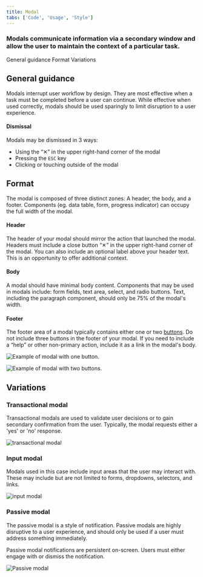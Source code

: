 ```yaml
---
title: Modal
tabs: ['Code', 'Usage', 'Style']
---
```


### Modals communicate information via a secondary window and allow the user to maintain the context of a particular task.

<AnchorLinks>

<AnchorLink>General guidance</AnchorLink>
<AnchorLink>Format</AnchorLink>
<AnchorLink>Variations</AnchorLink>

</AnchorLinks>

## General guidance

Modals interrupt user workflow by design. They are most effective when a task must be completed before a user can continue. While effective when used correctly, modals should be used sparingly to limit disruption to a user experience.

#### Dismissal

Modals may be dismissed in 3 ways:

- Using the “✕” in the upper right-hand corner of the modal
- Pressing the `ESC` key
- Clicking or touching outside of the modal

## Format

The modal is composed of three distinct zones: A header, the body, and a footer. Components (eg. data table, form, progress indicator) can occupy the full width of the modal. 

#### Header

The header of your modal should mirror the action that launched the modal. Headers must include a close button “✕” in the upper right-hand corner of the modal. You can also include an optional label above your header text. This is an opportunity to offer additional context.

#### Body

A modal should have minimal body content. Components that may be used in modals include: form fields, text area, select, and radio buttons. Text, including the paragraph component, should only be 75% of the modal's width.

#### Footer

The footer area of a modal typically contains either one or two [buttons](/components/button). Do not include three buttons in the footer of your modal. If you need to include a “help” or other non-primary action, include it as a link in the modal's body.



![Example of modal with one button.](images/modal-usage-4a.png)





![Example of modal with two buttons.](images/modal-usage-4b.png)



## Variations

### Transactional modal

Transactional modals are used to validate user decisions or to gain secondary confirmation from the user. Typically, the modal requests either a 'yes' or 'no' response.



![transactional modal](images/modal-usage-1.png)



### Input modal

Modals used in this case include input areas that the user may interact with. These may include but are not limited to forms, dropdowns, selectors, and links.



![input modal](images/modal-usage-2.png)



### Passive modal

The passive modal is a style of notification. Passive modals are highly disruptive to a user experience, and should only be used if a user must address something immediately. 

Passive modal notifications are persistent on-screen. Users must either engage with or dismiss the notification.



![Passive modal](images/modal-usage-3.png)


